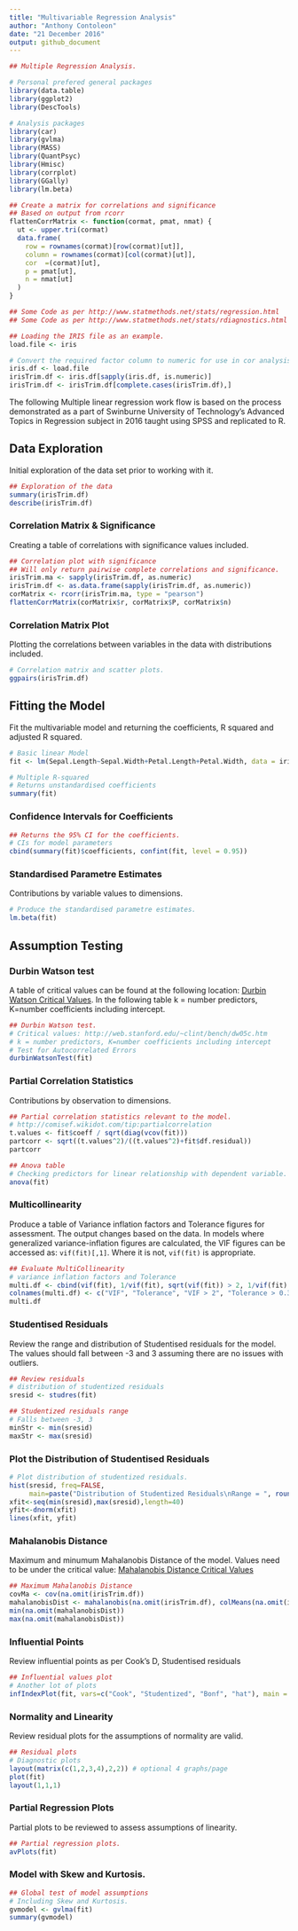 ```yaml
---
title: "Multivariable Regression Analysis"
author: "Anthony Contoleon"
date: "21 December 2016"
output: github_document
---
```


```r
## Multiple Regression Analysis.

# Personal prefered general packages
library(data.table)
library(ggplot2)
library(DescTools)

# Analysis packages
library(car)
library(gvlma)
library(MASS)
library(QuantPsyc)
library(Hmisc)
library(corrplot)
library(GGally)
library(lm.beta)

## Create a matrix for correlations and significance
## Based on output from rcorr
flattenCorrMatrix <- function(cormat, pmat, nmat) {
  ut <- upper.tri(cormat)
  data.frame(
    row = rownames(cormat)[row(cormat)[ut]],
    column = rownames(cormat)[col(cormat)[ut]],
    cor  =(cormat)[ut],
    p = pmat[ut],
    n = nmat[ut]
  )
}

## Some Code as per http://www.statmethods.net/stats/regression.html
## Some Code as per http://www.statmethods.net/stats/rdiagnostics.html

## Loading the IRIS file as an example.
load.file <- iris

# Convert the required factor column to numeric for use in cor analysis.
iris.df <- load.file
irisTrim.df <- iris.df[sapply(iris.df, is.numeric)]
irisTrim.df <- irisTrim.df[complete.cases(irisTrim.df),]

```

The following Multiple linear regression work flow is based on the process demonstrated as a part of Swinburne University of Technology's Advanced Topics in Regression subject in 2016 taught using SPSS and replicated to R.

## Data Exploration

Initial exploration of the data set prior to working with it.

```r
## Exploration of the data 
summary(irisTrim.df)
describe(irisTrim.df)

```

### Correlation Matrix & Significance

Creating a table of correlations with significance values included.

```r
## Correlation plot with significance
## Will only return pairwise complete correlations and significance.
irisTrim.ma <- sapply(irisTrim.df, as.numeric)
irisTrim.df <- as.data.frame(sapply(irisTrim.df, as.numeric))
corMatrix <- rcorr(irisTrim.ma, type = "pearson")
flattenCorrMatrix(corMatrix$r, corMatrix$P, corMatrix$n)

```

### Correlation Matrix Plot

Plotting the correlations between variables in the data with distributions included.

```r
# Correlation matrix and scatter plots.
ggpairs(irisTrim.df)

```

## Fitting the Model

Fit the multivariable model and returning the coefficients, R squared and adjusted R squared.

```r
# Basic linear Model
fit <- lm(Sepal.Length~Sepal.Width+Petal.Length+Petal.Width, data = irisTrim.df)

# Multiple R-squared
# Returns unstandardised coefficients
summary(fit)

```

### Confidence Intervals for Coefficients

```r
## Returns the 95% CI for the coefficients.
# CIs for model parameters
cbind(summary(fit)$coefficients, confint(fit, level = 0.95)) 
```

### Standardised Parametre Estimates

Contributions by variable values to dimensions.

```r
# Produce the standardised parametre estimates.
lm.beta(fit)
```

## Assumption Testing

### Durbin Watson test

A table of critical values can be found at the following location: [Durbin Watson Critical Values](http://web.stanford.edu/~clint/bench/dw05c.htm).
In the following table k = number predictors, K=number coefficients including intercept.

```r
## Durbin Watson test.
# Critical values: http://web.stanford.edu/~clint/bench/dw05c.htm
# k = number predictors, K=number coefficients including intercept
# Test for Autocorrelated Errors
durbinWatsonTest(fit)
```

### Partial Correlation Statistics

Contributions by observation to dimensions.

```r
## Partial correlation statistics relevant to the model.
# http://comisef.wikidot.com/tip:partialcorrelation
t.values <- fit$coeff / sqrt(diag(vcov(fit)))
partcorr <- sqrt((t.values^2)/((t.values^2)+fit$df.residual))
partcorr
```

```r
## Anova table 
# Checking predictors for linear relationship with dependent variable.
anova(fit) 
```

### Multicollinearity 

Produce a table of Variance inflation factors and Tolerance figures for assessment. The output changes based on the data. In models where generalized variance-inflation figures are calculated, the VIF figures can be accessed as: `vif(fit)[,1]`. Where it is not, `vif(fit)` is appropriate.

```r
## Evaluate MultiCollinearity
# variance inflation factors and Tolerance
multi.df <- cbind(vif(fit), 1/vif(fit), sqrt(vif(fit)) > 2, 1/vif(fit) > 0.3)
colnames(multi.df) <- c("VIF", "Tolerance", "VIF > 2", "Tolerance > 0.3")
multi.df

```

### Studentised Residuals

Review the range and distribution of Studentised residuals for the model. The values should fall between -3 and 3 assuming there are no issues with outliers.

```r
## Review residuals
# distribution of studentized residuals
sresid <- studres(fit) 

## Studentized residuals range
# Falls between -3, 3
minStr <- min(sresid)
maxStr <- max(sresid)
```

### Plot the Distribution of Studentised Residuals

```r
# Plot distribution of studentized residuals.
hist(sresid, freq=FALSE, 
     main=paste("Distribution of Studentized Residuals\nRange = ", round(minStr, d = 2), "-", round(maxStr, d = 2), sep = " "))
xfit<-seq(min(sresid),max(sresid),length=40) 
yfit<-dnorm(xfit) 
lines(xfit, yfit)
```

### Mahalanobis Distance

Maximum and minumum Mahalanobis Distance of the model. Values need to be under the critical value: [Mahalanobis Distance Critical Values](https://en.wikiversity.org/wiki/Mahalanobis'_distance)

```r
## Maximum Mahalanobis Distance
covMa <- cov(na.omit(irisTrim.df))
mahalanobisDist <- mahalanobis(na.omit(irisTrim.df), colMeans(na.omit(irisTrim.df)), covMa)
min(na.omit(mahalanobisDist))
max(na.omit(mahalanobisDist))
```

### Influential Points

Review influential points as per Cook's D, Studentised residuals 

```r
## Influential values plot
# Another lot of plots
infIndexPlot(fit, vars=c("Cook", "Studentized", "Bonf", "hat"), main = "Diagnostic Plots",  id.method = cooks.distance(fit), id.n = 4)
```

### Normality and Linearity 

Review residual plots for the assumptions of normality are valid.

```r
## Residual plots
# Diagnostic plots 
layout(matrix(c(1,2,3,4),2,2)) # optional 4 graphs/page 
plot(fit)
layout(1,1,1)
```

### Partial Regression Plots

Partial plots to be reviewed to assess assumptions of linearity.

```r
## Partial regression plots.
avPlots(fit)
```

### Model with Skew and Kurtosis.

```r
## Global test of model assumptions
# Including Skew and Kurtosis.
gvmodel <- gvlma(fit) 
summary(gvmodel)
```